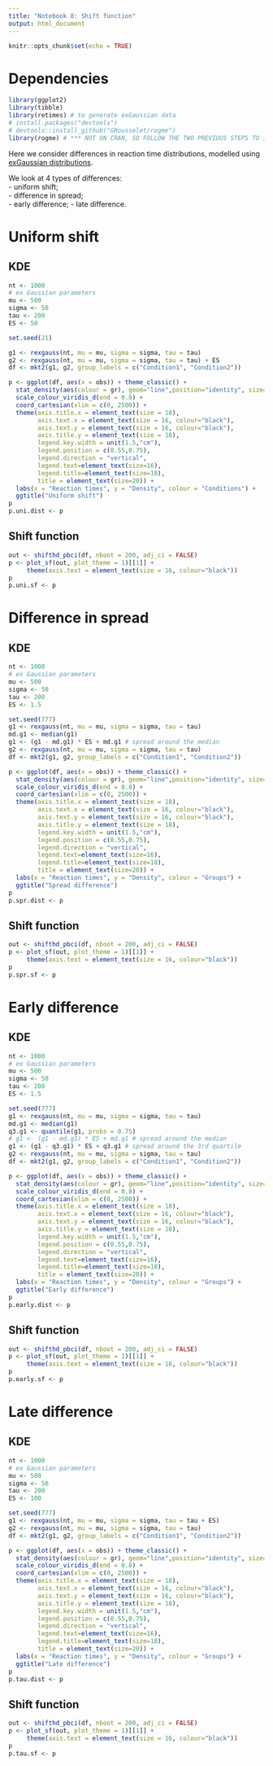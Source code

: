 ```yaml
---
title: "Notebook 8: Shift function"
output: html_document
---
```


```r
knitr::opts_chunk$set(echo = TRUE)
```

# Dependencies
```r
library(ggplot2)
library(tibble)
library(retimes) # to generate exGaussian data
# install.packages("devtools")
# devtools::install_github("GRousselet/rogme")
library(rogme) # *** NOT ON CRAN, SO FOLLOW THE TWO PREVIOUS STEPS TO INSTALL ROGME ***
```

Here we consider differences in reaction time distributions, modelled using [exGaussian distributions](https://www.ejwagenmakers.com/2009/MatzkeWagenmakers2009.pdf).

We look at 4 types of differences:  
- uniform shift;  
- difference in spread;  
- early difference;
- late difference.

# Uniform shift

## KDE
```r
nt <- 1000
# ex Gaussian parameters
mu <- 500
sigma <- 50
tau <- 200
ES <- 50

set.seed(21)

g1 <- rexgauss(nt, mu = mu, sigma = sigma, tau = tau) 
g2 <- rexgauss(nt, mu = mu, sigma = sigma, tau = tau) + ES
df <- mkt2(g1, g2, group_labels = c("Condition1", "Condition2"))

p <- ggplot(df, aes(x = obs)) + theme_classic() + 
  stat_density(aes(colour = gr), geom="line",position="identity", size=1) +
  scale_colour_viridis_d(end = 0.8) +
  coord_cartesian(xlim = c(0, 2500)) +
  theme(axis.title.x = element_text(size = 18),
        axis.text.x = element_text(size = 16, colour="black"),
        axis.text.y = element_text(size = 16, colour="black"),
        axis.title.y = element_text(size = 18),
        legend.key.width = unit(1.5,"cm"),
        legend.position = c(0.55,0.75),
        legend.direction = "vertical",
        legend.text=element_text(size=16),
        legend.title=element_text(size=18),
        title = element_text(size=20)) +
  labs(x = "Reaction times", y = "Density", colour = "Conditions") +
  ggtitle("Uniform shift")
p
p.uni.dist <- p
```

## Shift function
```r
out <- shifthd_pbci(df, nboot = 200, adj_ci = FALSE)
p <- plot_sf(out, plot_theme = 1)[[1]] + 
     theme(axis.text = element_text(size = 16, colour="black"))
p
p.uni.sf <- p
```

# Difference in spread

## KDE
```r
nt <- 1000
# ex Gaussian parameters
mu <- 500
sigma <- 50
tau <- 200
ES <- 1.5

set.seed(777)
g1 <- rexgauss(nt, mu = mu, sigma = sigma, tau = tau)
md.g1 <- median(g1)
g1 <- (g1 - md.g1) * ES + md.g1 # spread around the median
g2 <- rexgauss(nt, mu = mu, sigma = sigma, tau = tau)
df <- mkt2(g1, g2, group_labels = c("Condition1", "Condition2"))

p <- ggplot(df, aes(x = obs)) + theme_classic() + 
  stat_density(aes(colour = gr), geom="line",position="identity", size=1) +
  scale_colour_viridis_d(end = 0.8) +
  coord_cartesian(xlim = c(0, 2500)) +
  theme(axis.title.x = element_text(size = 18),
        axis.text.x = element_text(size = 16, colour="black"),
        axis.text.y = element_text(size = 16, colour="black"),
        axis.title.y = element_text(size = 18),
        legend.key.width = unit(1.5,"cm"),
        legend.position = c(0.55,0.75),
        legend.direction = "vertical",
        legend.text=element_text(size=16),
        legend.title=element_text(size=18),
        title = element_text(size=20)) +
  labs(x = "Reaction times", y = "Density", colour = "Groups") + 
  ggtitle("Spread difference")
p
p.spr.dist <- p
```

## Shift function
```r
out <- shifthd_pbci(df, nboot = 200, adj_ci = FALSE)
p <- plot_sf(out, plot_theme = 1)[[1]] + 
     theme(axis.text = element_text(size = 16, colour="black"))
p
p.spr.sf <- p
```

# Early difference

## KDE
```r
nt <- 1000
# ex Gaussian parameters
mu <- 500
sigma <- 50
tau <- 200
ES <- 1.5

set.seed(777)
g1 <- rexgauss(nt, mu = mu, sigma = sigma, tau = tau)
md.g1 <- median(g1)
q3.g1 <- quantile(g1, probs = 0.75)
# g1 <- (g1 - md.g1) * ES + md.g1 # spread around the median
g1 <- (g1 - q3.g1) * ES + q3.g1 # spread around the 3rd quartile
g2 <- rexgauss(nt, mu = mu, sigma = sigma, tau = tau)
df <- mkt2(g1, g2, group_labels = c("Condition1", "Condition2"))

p <- ggplot(df, aes(x = obs)) + theme_classic() + 
  stat_density(aes(colour = gr), geom="line",position="identity", size=1) +
  scale_colour_viridis_d(end = 0.8) +
  coord_cartesian(xlim = c(0, 2500)) +
  theme(axis.title.x = element_text(size = 18),
        axis.text.x = element_text(size = 16, colour="black"),
        axis.text.y = element_text(size = 16, colour="black"),
        axis.title.y = element_text(size = 18),
        legend.key.width = unit(1.5,"cm"),
        legend.position = c(0.55,0.75),
        legend.direction = "vertical",
        legend.text=element_text(size=16),
        legend.title=element_text(size=18),
        title = element_text(size=20)) +
  labs(x = "Reaction times", y = "Density", colour = "Groups") +
  ggtitle("Early difference")
p
p.early.dist <- p
```

## Shift function
```r
out <- shifthd_pbci(df, nboot = 200, adj_ci = FALSE)
p <- plot_sf(out, plot_theme = 1)[[1]] + 
     theme(axis.text = element_text(size = 16, colour="black"))
p
p.early.sf <- p
```

# Late difference

## KDE
```r
nt <- 1000
# ex Gaussian parameters
mu <- 500
sigma <- 50
tau <- 200
ES <- 100

set.seed(777)
g1 <- rexgauss(nt, mu = mu, sigma = sigma, tau = tau + ES)
g2 <- rexgauss(nt, mu = mu, sigma = sigma, tau = tau)
df <- mkt2(g1, g2, group_labels = c("Condition1", "Condition2"))

p <- ggplot(df, aes(x = obs)) + theme_classic() + 
  stat_density(aes(colour = gr), geom="line",position="identity", size=1) +
  scale_colour_viridis_d(end = 0.8) +
  coord_cartesian(xlim = c(0, 2500)) +
  theme(axis.title.x = element_text(size = 18),
        axis.text.x = element_text(size = 16, colour="black"),
        axis.text.y = element_text(size = 16, colour="black"),
        axis.title.y = element_text(size = 18),
        legend.key.width = unit(1.5,"cm"),
        legend.position = c(0.55,0.75),
        legend.direction = "vertical",
        legend.text=element_text(size=16),
        legend.title=element_text(size=18),
        title = element_text(size=20)) +
  labs(x = "Reaction times", y = "Density", colour = "Groups") + 
  ggtitle("Late difference")
p
p.tau.dist <- p
```

## Shift function
```r
out <- shifthd_pbci(df, nboot = 200, adj_ci = FALSE)
p <- plot_sf(out, plot_theme = 1)[[1]] + 
     theme(axis.text = element_text(size = 16, colour="black"))
p
p.tau.sf <- p
```



